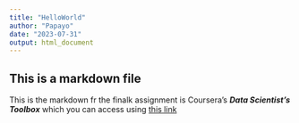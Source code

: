 ```yaml
---
title: "HelloWorld"
author: "Papayo"
date: "2023-07-31"
output: html_document
---
```


## This is a markdown file

This is the markdown fr the finalk assignment is Coursera's ***Data Scientist's Toolbox*** which you can access using [this link](https://www.coursera.org/learn/data-scientists-tools?specialization=data-science-foundations-r)
